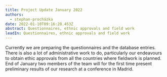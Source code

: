 ```yaml
---
title: Project Update January 2022
authors:
  - stephan-procházka
date: 2022-01-10T09:16:28.453Z
abstract: Questionnaires, ethnic approvals and field work
leadIn: Questionnaires, ethnic approvals and field work
---
```


Currently we are preparing the questionnaires and the database entries. There is also a lot of
administrative work to do, particularly our endeavours to obtain ethic approvals from all the
countries where fieldwork is planned. End of January two members of the team will for the first time
present preliminary results of our research at a conference in Madrid.
